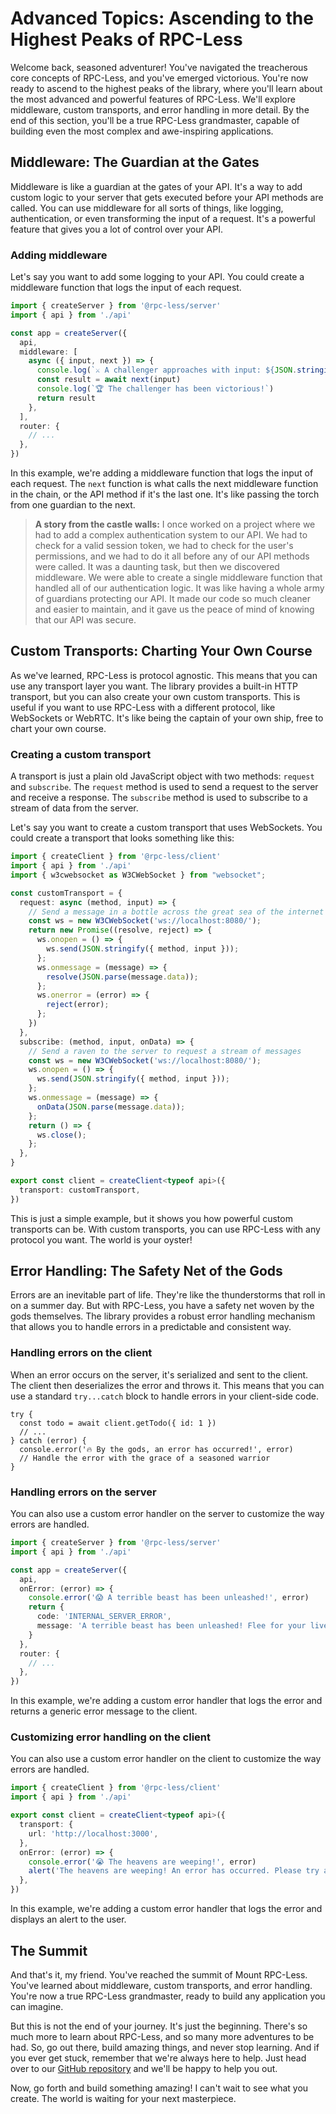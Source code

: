 # Advanced Topics: Ascending to the Highest Peaks of RPC-Less

Welcome back, seasoned adventurer! You've navigated the treacherous core concepts of RPC-Less, and you've emerged victorious. You're now ready to ascend to the highest peaks of the library, where you'll learn about the most advanced and powerful features of RPC-Less. We'll explore middleware, custom transports, and error handling in more detail. By the end of this section, you'll be a true RPC-Less grandmaster, capable of building even the most complex and awe-inspiring applications.

## Middleware: The Guardian at the Gates

Middleware is like a guardian at the gates of your API. It's a way to add custom logic to your server that gets executed before your API methods are called. You can use middleware for all sorts of things, like logging, authentication, or even transforming the input of a request. It's a powerful feature that gives you a lot of control over your API.

### Adding middleware

Let's say you want to add some logging to your API. You could create a middleware function that logs the input of each request.

```ts
import { createServer } from '@rpc-less/server'
import { api } from './api'

const app = createServer({
  api,
  middleware: [
    async ({ input, next }) => {
      console.log(`⚔️ A challenger approaches with input: ${JSON.stringify(input)}`)
      const result = await next(input)
      console.log(`🏆 The challenger has been victorious!`)
      return result
    },
  ],
  router: {
    // ...
  },
})
```

In this example, we're adding a middleware function that logs the input of each request. The `next` function is what calls the next middleware function in the chain, or the API method if it's the last one. It's like passing the torch from one guardian to the next.

> **A story from the castle walls:** I once worked on a project where we had to add a complex authentication system to our API. We had to check for a valid session token, we had to check for the user's permissions, and we had to do it all before any of our API methods were called. It was a daunting task, but then we discovered middleware. We were able to create a single middleware function that handled all of our authentication logic. It was like having a whole army of guardians protecting our API. It made our code so much cleaner and easier to maintain, and it gave us the peace of mind of knowing that our API was secure.

## Custom Transports: Charting Your Own Course

As we've learned, RPC-Less is protocol agnostic. This means that you can use any transport layer you want. The library provides a built-in HTTP transport, but you can also create your own custom transports. This is useful if you want to use RPC-Less with a different protocol, like WebSockets or WebRTC. It's like being the captain of your own ship, free to chart your own course.

### Creating a custom transport

A transport is just a plain old JavaScript object with two methods: `request` and `subscribe`. The `request` method is used to send a request to the server and receive a response. The `subscribe` method is used to subscribe to a stream of data from the server.

Let's say you want to create a custom transport that uses WebSockets. You could create a transport that looks something like this:

```ts
import { createClient } from '@rpc-less/client'
import { api } from './api'
import { w3cwebsocket as W3CWebSocket } from "websocket";

const customTransport = {
  request: async (method, input) => {
    // Send a message in a bottle across the great sea of the internet
    const ws = new W3CWebSocket('ws://localhost:8080/');
    return new Promise((resolve, reject) => {
      ws.onopen = () => {
        ws.send(JSON.stringify({ method, input }));
      };
      ws.onmessage = (message) => {
        resolve(JSON.parse(message.data));
      };
      ws.onerror = (error) => {
        reject(error);
      };
    })
  },
  subscribe: (method, input, onData) => {
    // Send a raven to the server to request a stream of messages
    const ws = new W3CWebSocket('ws://localhost:8080/');
    ws.onopen = () => {
      ws.send(JSON.stringify({ method, input }));
    };
    ws.onmessage = (message) => {
      onData(JSON.parse(message.data));
    };
    return () => {
      ws.close();
    };
  },
}

export const client = createClient<typeof api>({
  transport: customTransport,
})
```

This is just a simple example, but it shows you how powerful custom transports can be. With custom transports, you can use RPC-Less with any protocol you want. The world is your oyster!

## Error Handling: The Safety Net of the Gods

Errors are an inevitable part of life. They're like the thunderstorms that roll in on a summer day. But with RPC-Less, you have a safety net woven by the gods themselves. The library provides a robust error handling mechanism that allows you to handle errors in a predictable and consistent way.

### Handling errors on the client

When an error occurs on the server, it's serialized and sent to the client. The client then deserializes the error and throws it. This means that you can use a standard `try...catch` block to handle errors in your client-side code.

```tsx
try {
  const todo = await client.getTodo({ id: 1 })
  // ...
} catch (error) {
  console.error('🔥 By the gods, an error has occurred!', error)
  // Handle the error with the grace of a seasoned warrior
}
```

### Handling errors on the server

You can also use a custom error handler on the server to customize the way errors are handled.

```ts
import { createServer } from '@rpc-less/server'
import { api } from './api'

const app = createServer({
  api,
  onError: (error) => {
    console.error('😱 A terrible beast has been unleashed!', error)
    return {
      code: 'INTERNAL_SERVER_ERROR',
      message: 'A terrible beast has been unleashed! Flee for your lives!',
    }
  },
  router: {
    // ...
  },
})
```

In this example, we're adding a custom error handler that logs the error and returns a generic error message to the client.

### Customizing error handling on the client

You can also use a custom error handler on the client to customize the way errors are handled.

```ts
import { createClient } from '@rpc-less/client'
import { api } from './api'

export const client = createClient<typeof api>({
  transport: {
    url: 'http://localhost:3000',
  },
  onError: (error) => {
    console.error('😭 The heavens are weeping!', error)
    alert('The heavens are weeping! An error has occurred. Please try again later.')
  },
})
```

In this example, we're adding a custom error handler that logs the error and displays an alert to the user.

## The Summit

And that's it, my friend. You've reached the summit of Mount RPC-Less. You've learned about middleware, custom transports, and error handling. You're now a true RPC-Less grandmaster, ready to build any application you can imagine.

But this is not the end of your journey. It's just the beginning. There's so much more to learn about RPC-Less, and so many more adventures to be had. So, go out there, build amazing things, and never stop learning. And if you ever get stuck, remember that we're always here to help. Just head over to our [GitHub repository](https://github.com/your-repo) and we'll be happy to help you out.

Now, go forth and build something amazing! I can't wait to see what you create. The world is waiting for your next masterpiece.
